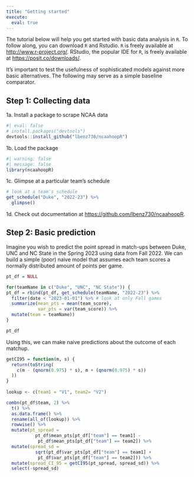 ```yaml
---
title: "Getting started"
execute:
  eval: true
---
```


The tutorial below will help you get started with basic data analysis in `R`. To follow along, you can download `R` and Rstudio. `R` is freely available at [http://www.r-project.org/](http://www.r-project.org/). RStudio, the popular IDE for `R`, is freely available at [https://posit.co/downloads/](https://posit.co/downloads/).

::: callout-note
It's important to test the usefulness of sophisticated models against more basic alternatives. The following may serve as a simple baseline comparator.
:::

## Step 1: Collecting data

1a. Install a package to scrape NCAA data

```r
#| eval: false
# install.packages("devtools")
devtools::install_github("lbenz730/ncaahoopR")
```

1b. Load the package

```r
#| warning: false
#| message: false
library(ncaahoopR)
```

1c. Glimpse at a particular team's schedule

```r
# look at a team's schedule
get_schedule("Duke", "2022-23") %>%
  glimpse()
```

1d. Check out documentation at [https://github.com/lbenz730/ncaahoopR](https://github.com/lbenz730/ncaahoopR).

## Step 2: Basic prediction

Imagine you wish to predict the point spread in match-ups between Duke, UNC and NC State in the Spring 2023 using data from Fall 2022. We can build a simple (poor) naive model that assumes each team scores a normally distributed amount of points per game.

```r
pt_df = NULL

for(teamName in c("Duke", "UNC", "NC State")) {
pt_df = rbind(pt_df, get_schedule(teamName, "2022-23") %>%
  filter(date < "2023-01-01") %>% # look at only Fall games
  summarize(mean_pts = mean(team_score),
            var_pts = var(team_score)) %>%
  mutate(team = teamName))
}

pt_df
```

Using this, we can make naive predictions about the outcome of each matchup. 

```r
getCI95 = function(m, s) {
  return(toString(
    c(m - (qnorm(0.975) * s), m + (qnorm(0.975) * s))
  ))
}
  
lookup <- c(team1 = "V1", team2= "V2")

combn(pt_df$team, 2) %>%
  t() %>%
  as.data.frame() %>%
  rename(all_of(lookup)) %>%
  rowwise() %>%
  mutate(pt_spread = 
           pt_df$mean_pts[pt_df["team"] == team1] - 
            pt_df$mean_pts[pt_df["team"] == team2]) %>%
  mutate(spread_sd = 
           sqrt(pt_df$var_pts[pt_df["team"] == team1] +
            pt_df$var_pts[pt_df["team"] == team2])) %>%
  mutate(spread_CI_95 = getCI95(pt_spread, spread_sd)) %>%
  select(-spread_sd)
```

